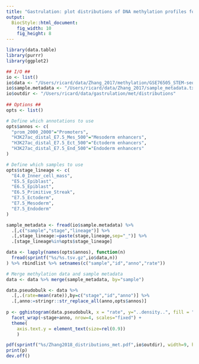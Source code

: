 ```yaml
---
title: "Gastrulation: plot distributions of DNA methylation profiles for Zhang2018 data"
output:
  BiocStyle::html_document: 
    fig_width: 10
    fig_height: 8
---
```


```r
library(data.table)
library(purrr)
library(ggplot2)
```

```r
## I/O ##
io <- list()
io$data <- "/Users/ricard/data/Zhang_2017/methylation/GSE76505_STEM-seq_methylC_mCG/liftover/feature_level"
io$sample.metadata <- "/Users/ricard/data/Zhang_2017/sample_metadata.txt"
io$outdir <- "/Users/ricard/data/gastrulation/met/distributions"
  
## Options ##
opts <- list()

# Define which annotations to use
opts$annos <- c(
  "prom_2000_2000"="Promoters",
  "H3K27ac_distal_E7.5_Mes_500"="Mesoderm enhancers",
  "H3K27ac_distal_E7.5_Ect_500"="Ectoderm enhancers",
  "H3K27ac_distal_E7.5_End_500"="Endoderm enhancers"
)

# Define which samples to use
opts$stage_lineage <- c(
  "E4.0_Inner_cell_mass", 
  "E5.5_Epiblast", 
  "E6.5_Epiblast", 
  "E6.5_Primitive_Streak",
  "E7.5_Ectoderm", 
  "E7.5_Mesoderm", 
  "E7.5_Endoderm"
)
```

<!-- Load sample metadata -->
```r
sample_metadata <- fread(io$sample.metadata) %>% 
  .[,c("sample","stage","lineage")] %>%
  .[,stage_lineage:=paste(stage,lineage,sep="_")] %>%
  .[stage_lineage%in%opts$stage_lineage]
```

<!-- Load DNA methylation data  -->
```r
data <- lapply(names(opts$annos), function(n)
  fread(sprintf("%s/%s.tsv.gz",io$data,n))
) %>% rbindlist %>% setnames(c("sample","id","anno","rate"))
```

<!-- Parse data -->
```r
# Merge methylation data and sample metadata
data <- data %>% merge(sample_metadata, by="sample")
```

<!-- Plot histogram in pseudobulk stages -->
```r
data.pseudobulk <- data %>% 
  .[,.(rate=mean(rate)),by=c("stage","id","anno")] %>%
  .[,anno:=stringr::str_replace_all(anno,opts$annos)]
  
p <- gghistogram(data.pseudobulk, x = "rate", y="..density..", fill = "#F37A71", color = "black", alpha=0.75) +
  facet_wrap(~stage+anno, nrow=4, scales="fixed") +
  theme(
    axis.text.y = element_text(size=rel(0.9))
    )

pdf(sprintf("%s/Zhang2018_distributions_met.pdf",io$outdir), width=9, height=8)
print(p)
dev.off()
```
